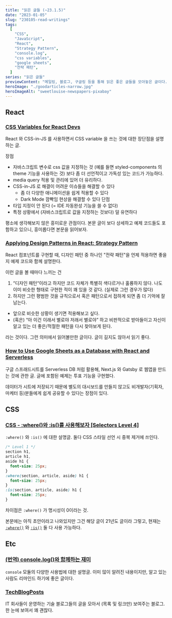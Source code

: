 ```yaml
---
title: "읽은 글들 (~23.1.5)"
date: "2023-01-05"
slug: "230105-read-writings"
tags:
  [
    "CSS",
    "JavaScript",
    "React",
    "Strategy Pattern",
    "console.log",
    "css variables",
    "google sheets",
    "전략 패턴",
  ]
series: "읽은 글들"
previewContent: "메일링, 블로그, 구글링 등을 통해 읽은 좋은 글들을 모아놓은 글이다."
heroImage: "./goodarticles-narrow.jpg"
heroImageAlt: "sweetlouise-newspapers-pixabay"
---
```


## React

### [CSS Variables for React Devs](https://www.joshwcomeau.com/css/css-variables-for-react-devs/)

React 와 CSS-in-JS 를 사용하면서 CSS variable 을 쓰는 것에 대한 장단점을 설명하는 글.

장점

- 자바스크립트 변수로 css 값을 지정하는 것 (예를 들면 styled-components 의 theme 기능을 사용하는 것) 보다 좀 더 선언적이고 가독성 있는 코드가 가능하다.
- media query 적용 및 관리에 있어 더 유리하다.
- CSS-in-JS 로 해결이 어려운 이슈들을 해결할 수 있다
  - 좀 더 다양한 애니메이션을 쉽게 적용할 수 있다
  - Dark Mode 깜빡임 현상을 해결할 수 있다
    단점
- 타입 지정이 안 된다 (= IDE 자동완성 기능을 쓸 수 없다)
- 특정 상황에서 (자바스크립트로 값을 지정하는 것보다) 덜 유연하다

평소에 생각해보지 않은 흥미로운 관점이다. 본문 글이 보다 상세하고 예제 코드들도 포함하고 있으니, 흥미롭다면 본문을 읽어보자.

### [Applying Design Patterns in React: Strategy Pattern](https://dev.to/itshugo/applying-design-patterns-in-react-strategy-pattern-enn)

React 컴포넌트를 구현할 때, 디자인 패턴 중 하나인 "전략 패턴"을 언제 적용하면 좋을지 예제 코드와 함께 설명한다.

이런 글을 볼 때마다 느끼는 건

1. “디자인 패턴“이라고 하지만 코드 자체가 특별히 색다르거나 훌륭하지 않다. 나도 이미 비슷한 형태로 구현한 적이 꽤 있을 것 같다. (실제로 그런 경우가 많다)
2. 하지만 그런 평범한 것을 규칙으로서 혹은 패턴으로서 접하게 되면 좀 더 기억에 잘 남는다.

- 앞으로 비슷한 상황이 생기면 적용해보고 싶다.
- (혹은) “아 이건 이래서 별로야 저래서 별로야” 하고 비판적으로 받아들이고 자신이 알고 있는 더 좋은/적절한 패턴을 다시 찾아보게 된다.

라는 것이다. 그런 의미에서 읽어볼만한 글이다. 글이 길지도 않아서 읽기 좋다.

### [How to Use Google Sheets as a Database with React and Serverless](https://thenewstack.io/how-to-use-google-sheets-as-a-database-with-react-and-ssr)

구글 스프래드시트를 Serverless DB 처럼 활용해, Next.js 와 Gatsby 로 웹앱을 만드는 것에 관한 글. 글에 포함된 예제는 투표 기능을 구현했다.

데이터가 시트에 저장되기 때문에 별도의 대시보드를 만들지 않고도 비개발자(기획자, 마케터 등)분들에게 쉽게 공유할 수 있다는 장점이 있다.

## CSS

### [CSS - :where()와 :is()를 사용해보자 [Selectors Level 4]](https://7942yongdae.tistory.com/73)

`:where()` 와 `:is()` 에 대한 설명글. 둘다 CSS 스타일 선언 시 중복 제거에 쓰인다.

```css
/* Level 1 */
section h1,
article h1,
aside h1 {
  font-size: 25px;
}
:where(section, article, aside) h1 {
  font-size: 25px;
}
:is(section, article, aside) h1 {
  font-size: 25px;
}
```

차이점은 `:where()` 가 명시성이 0이라는 것.

본문에는 아직 초안이라고 나와있지만 그건 해당 글이 21년도 글이라 그렇고, 현재는 [`:where()`](https://developer.mozilla.org/en-US/docs/Web/CSS/:where#browser_compatibility) 와 [`:is()`](https://developer.mozilla.org/en-US/docs/Web/CSS/:is#browser_compatibility) 둘 다 사용 가능하다.

## Etc

### [(번역) console.log()와 함께하는 재미](https://ykss.netlify.app/translation/fun-with-console-log/)

`console` 모듈의 다양한 사용법에 대한 설명글. 이미 많이 알려진 내용이지만, 알고 있는 사람도 리마인드 하기에 좋은 글이다.

### [TechBlogPosts](https://techblogposts.com/)

IT 회사들이 운영하는 기술 블로그들의 글을 모아서 (목록 및 링크만) 보여주는 블로그. 한 눈에 보여서 꽤 괜찮다.
